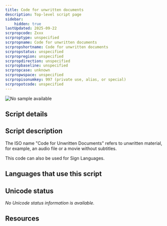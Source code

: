 ```yaml
---
title: Code for unwritten documents
description: Top-level script page
sidebar:
    hidden: true
lastUpdated: 2025-09-22
scrpropcode: Zxxx
scrproptype: unspecified
scrpropname: Code for unwritten documents
scrpropshortname: Code for unwritten documents
scrpropstatus: unspecified
scrpropregion: unspecified
scrpropdirection: unspecified
scrpropbaseline: unspecified
scrpropcase: unknown
scrpropwspace: unspecified
scrpropisonumkey: 997 (private use, alias, or special)
scrpropotcode: unspecified
---
```



![No sample available](../images/nosample.png)



## Script details

<ScriptDetails />

## Script description

The ISO name "Code for Unwritten Documents" refers to unwritten material, for example, an audio file or a movie without subtitles.

This code can also be used for Sign Languages.

## Languages that use this script

<WsList script='Zxxx' wsMax='5' />

## Unicode status

_No Unicode status information is available._

## Resources

<ScriptResources detailSummary='seemore' />

